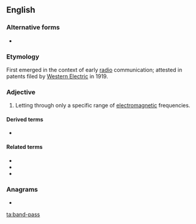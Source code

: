 ==English==

===Alternative forms===
* {{l|en|bandpass}}

===Etymology===
First emerged in the context of early [[radio]] communication; attested in patents filed by [[w:Western Electric|Western Electric]] in 1919.

===Adjective===
{{en-adj|-|head=[[band]]-[[pass]]}}

# {{label|en|electronics}} Letting through only a specific range of [[electromagnetic]] frequencies.

====Derived terms====
* {{l|en|band-pass filter}}

====Related terms====
* {{l|en|passband}}
* {{l|en|high-pass}}
* {{l|en|low-pass}}

===Anagrams===
* {{l|en|passband}}

[[ta:band-pass]]